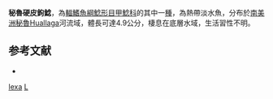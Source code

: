 {{Speciesbox
| taxon = Loraxichthys lexa
| binomial_authority = [[Salcedo|Salcedo]], 2013
| status = NE
| status_system = IUCN3.1
}} 
'''秘魯硬皮鉤鯰'''，為[[輻鰭魚綱|輻鰭魚綱]][[鯰形目|鯰形目]][[甲鯰科|甲鯰科]]的其中一[[種|種]]，為熱帶淡水魚，分布於[[南美洲|南美洲]][[秘魯|秘魯]]Huallaga河流域，體長可達4.9公分，棲息在底層水域，生活習性不明。

== 参考文献 ==
*{{FishBase_species|genus=Loraxichthys|species=lexa|year=2014|month=11}}

{{Taxonbar}}
[[Category:硬皮鉤鯰屬|lexa]]
[[Category:2013年描述的鱼类|L]]